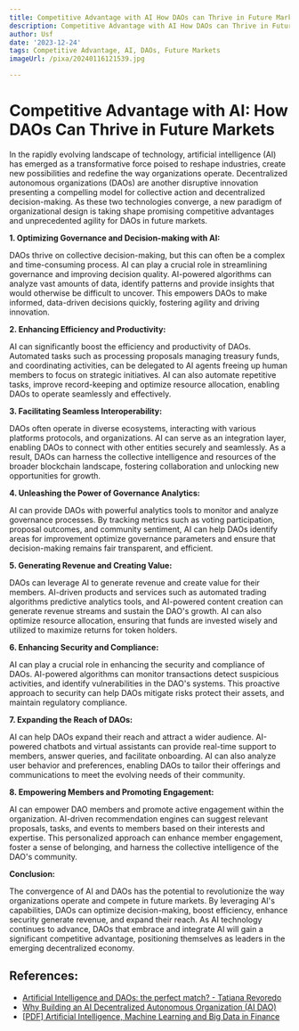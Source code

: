 ```yaml
---
title: Competitive Advantage with AI How DAOs can Thrive in Future Markets
description: Competitive Advantage with AI How DAOs can Thrive in Future Markets
author: Usf
date: '2023-12-24'
tags: Competitive Advantage, AI, DAOs, Future Markets
imageUrl: /pixa/20240116121539.jpg

---
```

# Competitive Advantage with AI: How DAOs Can Thrive in Future Markets

In the rapidly evolving landscape  of technology,  artificial intelligence (AI) has emerged as a transformative force poised to reshape industries, create new possibilities and redefine  the  way organizations operate. Decentralized autonomous organizations (DAOs) are another disruptive innovation presenting a compelling model for collective  action and decentralized decision-making. As these  two technologies converge,  a new paradigm of organizational  design is taking shape promising competitive advantages and  unprecedented agility for  DAOs in future markets.

**1. Optimizing Governance and Decision-making with AI:**

DAOs thrive on collective decision-making, but this can often be a complex and time-consuming process. AI can play a crucial role in streamlining governance and improving  decision quality. AI-powered algorithms can analyze vast amounts of data, identify patterns and provide insights that would otherwise be difficult to uncover.  This empowers DAOs to  make informed, data-driven decisions quickly, fostering agility and driving innovation.

**2.  Enhancing Efficiency and Productivity:**

AI can significantly boost the  efficiency and productivity of DAOs. Automated tasks such as processing proposals managing treasury funds, and coordinating activities, can be delegated to AI agents freeing up human members to focus on strategic initiatives. AI can  also automate repetitive tasks, improve record-keeping and optimize resource allocation, enabling DAOs to operate seamlessly and effectively.

**3. Facilitating Seamless Interoperability:**

DAOs often operate in diverse ecosystems, interacting with various platforms protocols, and organizations. AI  can serve as an integration layer, enabling DAOs to connect with other entities securely and seamlessly. As a result, DAOs can harness the collective intelligence and resources of the broader  blockchain landscape, fostering collaboration and unlocking new opportunities for growth.

**4. Unleashing the  Power of Governance Analytics:**

AI can  provide DAOs  with powerful analytics  tools to monitor and analyze governance  processes. By tracking metrics such as voting participation, proposal outcomes, and community  sentiment, AI can help DAOs identify areas for  improvement optimize governance parameters  and  ensure that  decision-making remains fair transparent, and efficient.

**5. Generating Revenue and  Creating  Value:**

DAOs can leverage AI to generate revenue and create value for their members. AI-driven  products and services such as automated trading algorithms predictive analytics tools, and AI-powered  content creation can generate revenue streams and sustain the DAO's  growth. AI can also optimize resource allocation, ensuring that  funds are  invested  wisely and utilized to maximize returns for  token holders.

**6. Enhancing Security  and Compliance:**

AI can play a crucial role in enhancing the security and compliance of DAOs. AI-powered algorithms can  monitor transactions detect suspicious activities, and identify vulnerabilities in  the DAO's systems. This proactive approach to security can help DAOs mitigate risks protect their assets,  and maintain regulatory compliance.

**7. Expanding the  Reach of  DAOs:**

AI can  help DAOs expand their reach and attract a wider audience. AI-powered chatbots and  virtual assistants can provide real-time support to members, answer queries, and facilitate onboarding. AI  can also analyze user  behavior and preferences, enabling DAOs  to  tailor their offerings and communications to meet the evolving needs  of their community.

**8. Empowering Members  and Promoting Engagement:**

AI can empower DAO members and  promote active engagement within the organization. AI-driven recommendation engines can suggest relevant proposals, tasks, and events to members based on their interests and expertise. This  personalized approach can enhance member engagement, foster a sense  of belonging, and harness the collective intelligence of  the DAO's community.

**Conclusion:**

The convergence of AI and DAOs has the potential to revolutionize the way organizations operate and compete in future markets. By leveraging AI's capabilities, DAOs  can optimize decision-making, boost  efficiency, enhance security generate revenue, and expand their  reach. As AI technology continues to advance, DAOs that embrace and  integrate AI will gain a significant competitive advantage,  positioning themselves as leaders in the emerging decentralized economy.

## References:
- [Artificial Intelligence and DAOs: the perfect match? - Tatiana Revoredo](https://tatianarevoredo.medium.com/artificial-intelligence-and-daos-the-perfect-marriage-d84250d6bf3e)
- [Why Building an AI Decentralized Autonomous Organization (AI DAO)](https://towardsdatascience.com/why-building-an-ai-decentralized-autonomous-organization-ai-dao-85d018700e1a)
- [[PDF] Artificial Intelligence, Machine Learning and Big Data in Finance](https://www.oecd.org/finance/financial-markets/Artificial-intelligence-machine-learning-big-data-in-finance.pdf)
